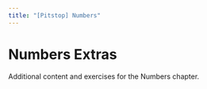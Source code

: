 ```yaml
---
title: "[Pitstop] Numbers"
---
```


# Numbers Extras

Additional content and exercises for the Numbers chapter.

<script async src="https://talk.hyvor.com/embed/embed.js" type="module"></script>
<hyvor-talk-comments
	website-id="13014"
	page-id="ch06-numbers-extras"
></hyvor-talk-comments>
